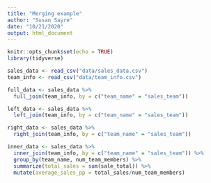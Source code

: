 ```yaml
---
title: "Merging example"
author: "Susan Sayre"
date: "10/21/2020"
output: html_document
---
```


```r
knitr::opts_chunk$set(echo = TRUE)
library(tidyverse)
```

```r
sales_data <- read_csv("data/sales_data.csv")
team_info <- read_csv("data/team_info.csv")

```
```r

full_data <- sales_data %>% 
  full_join(team_info, by = c("team_name" = "sales_team"))

```

```r

left_data <- sales_data %>% 
  left_join(team_info, by = c("team_name" = "sales_team"))

```

```r

right_data <- sales_data %>% 
  right_join(team_info, by = c("team_name" = "sales_team"))

```

```r
inner_data <- sales_data %>% 
  inner_join(team_info, by = c("team_name" = "sales_team")) %>% 
  group_by(team_name, num_team_members) %>% 
  summarize(total_sales = sum(sale_total)) %>% 
  mutate(average_sales_pp = total_sales/num_team_members)

```



